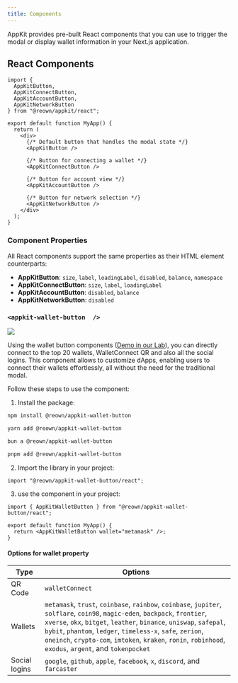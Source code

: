 ```yaml
---
title: Components
---
```


AppKit provides pre-built React components that you can use to trigger the modal or display wallet information in your Next.js application.

## React Components

```tsx
import { 
  AppKitButton, 
  AppKitConnectButton, 
  AppKitAccountButton, 
  AppKitNetworkButton 
} from "@reown/appkit/react";

export default function MyApp() {
  return (
    <div>
      {/* Default button that handles the modal state */}
      <AppKitButton />
      
      {/* Button for connecting a wallet */}
      <AppKitConnectButton />
      
      {/* Button for account view */}
      <AppKitAccountButton />
      
      {/* Button for network selection */}
      <AppKitNetworkButton />
    </div>
  );
}
```

### Component Properties

All React components support the same properties as their HTML element counterparts:

- **AppKitButton**: `size`, `label`, `loadingLabel`, `disabled`, `balance`, `namespace`
- **AppKitConnectButton**: `size`, `label`, `loadingLabel`
- **AppKitAccountButton**: `disabled`, `balance`
- **AppKitNetworkButton**: `disabled`

### `<appkit-wallet-button  />`

<Frame>
  <img src="/images/assets/walletButtons.jpg" />
</Frame>

Using the wallet button components ([Demo in our Lab](https://appkit-lab.reown.com/library/wagmi-wallet-button/)), you can directly connect to the top 20 wallets, WalletConnect QR and also all the social logins.
This component allows to customize dApps, enabling users to connect their wallets effortlessly, all without the need for the traditional modal.

Follow these steps to use the component:

1. Install the package:

<CodeGroup>

```bash npm
npm install @reown/appkit-wallet-button
```

```bash Yarn
yarn add @reown/appkit-wallet-button
```

```bash Bun
bun a @reown/appkit-wallet-button
```

```bash pnpm
pnpm add @reown/appkit-wallet-button
```

</CodeGroup>

2. Import the library in your project:

```tsx
import "@reown/appkit-wallet-button/react";
```

3. use the component in your project:

```tsx
import { AppKitWalletButton } from "@reown/appkit-wallet-button/react";

export default function MyApp() {
  return <AppKitWalletButton wallet="metamask" />;
}
```

#### Options for wallet property

| Type          | Options                                                                                                                                                                                                                                                                                                                                                                       |
| ------------- | ----------------------------------------------------------------------------------------------------------------------------------------------------------------------------------------------------------------------------------------------------------------------------------------------------------------------------------------------------------------------------- |
| QR Code       | `walletConnect`                                                                                                                                                                                                                                                                                                                                                               |
| Wallets       | `metamask`, `trust`, `coinbase`, `rainbow`, `coinbase`, `jupiter`, `solflare`, `coin98`, `magic-eden`, `backpack`, `frontier`, `xverse`, `okx`, `bitget`, `leather`, `binance`, `uniswap`, `safepal`, `bybit`, `phantom`, `ledger`, `timeless-x`, `safe`, `zerion`, `oneinch`, `crypto-com`, `imtoken`, `kraken`, `ronin`, `robinhood`, `exodus`, `argent`, and `tokenpocket` |
| Social logins | `google`, `github`, `apple`, `facebook`, `x`, `discord`, and `farcaster`                                                                                                                                                                                                                                                                                                      |
